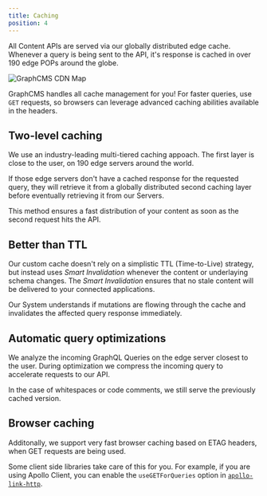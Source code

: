 ```yaml
---
title: Caching
position: 4
---
```


All Content APIs are served via our globally distributed edge cache. Whenever a query is being sent to the API, it's response is cached in over 190 edge POPs around the globe.

![GraphCMS CDN Map](/cdn-map.svg)

<Alert>


GraphCMS handles all cache management for you! For faster queries, use `GET` requests, so browsers can leverage advanced caching abilities available in the headers.

</Alert>


## Two-level caching

We use an industry-leading multi-tiered caching appoach. The first layer is close to the user, on 190 edge servers around the world.

If those edge servers don't have a cached response for the requested query, they will retrieve it from a globally distributed second caching layer before eventually retrieving it from our Servers.

This method ensures a fast distribution of your content as soon as the second request hits the API.

## Better than TTL

Our custom cache doesn't rely on a simplistic TTL (Time-to-Live) strategy, but instead uses _Smart Invalidation_ whenever the content or underlaying schema changes. The _Smart Invalidation_ ensures that no stale content will be delivered to your connected applications.

Our System understands if mutations are flowing through the cache and invalidates the affected query response immediately.

## Automatic query optimizations

We analyze the incoming GraphQL Queries on the edge server closest to the user. During optimization we compress the incoming query to accelerate requests to our API.

In the case of whitespaces or code comments, we still serve the previously cached version.

## Browser caching

Additonally, we support very fast browser caching based on ETAG headers, when GET requests are being used.

Some client side libraries take care of this for you. For example, if you are using Apollo Client, you can enable the `useGETForQueries` option in [`apollo-link-http`](https://www.apollographql.com/docs/link/links/http/#options).
